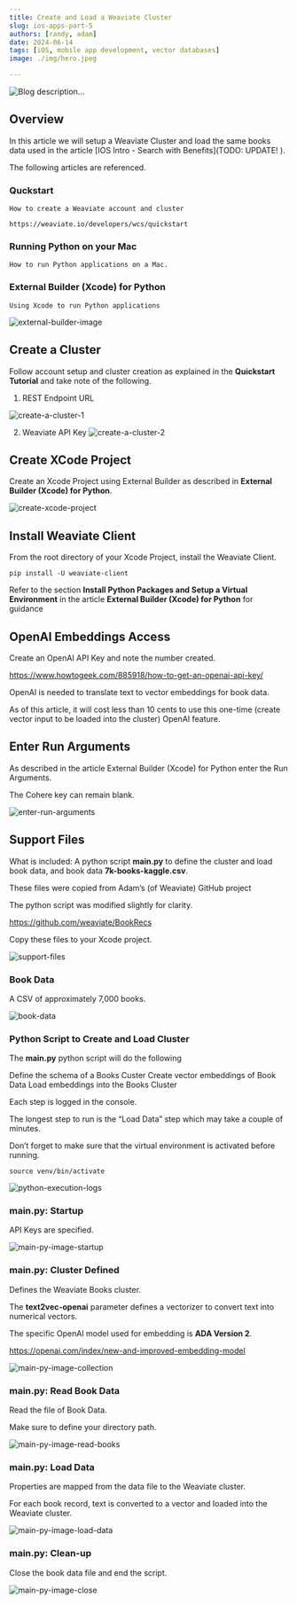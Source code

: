 ```yaml
---
title: Create and Load a Weaviate Cluster
slug: ios-apps-part-5
authors: [randy, adam]
date: 2024-06-14
tags: [iOS, mobile app development, vector databases]
image: ./img/hero.jpeg

---
```

![Blog description...](./img/hero.jpeg)


## Overview

In this article we will setup a Weaviate Cluster and load the same books data used in the article [IOS Intro - Search with Benefits](TODO: UPDATE! ).

The following articles are referenced.

### Quckstart

    How to create a Weaviate account and cluster

    https://weaviate.io/developers/wcs/quickstart

### Running Python on your Mac

    How to run Python applications on a Mac.

### External Builder (Xcode) for Python

    Using Xcode to run Python applications


![external-builder-image](./img/external-builder-image.png)


## Create a Cluster

Follow account setup and cluster creation as explained in the **Quickstart Tutorial** and take note of the following.


1. REST Endpoint URL

![create-a-cluster-1](./img/create-a-cluster-1.png)

2. Weaviate API Key
![create-a-cluster-2](./img/create-a-cluster-2.png)

## Create XCode Project

Create an Xcode Project using External Builder as described in **External Builder (Xcode) for Python**.

![create-xcode-project](./img/create-xcode-project.png)

## Install Weaviate Client 

From the root directory of your Xcode Project, install the Weaviate Client.

    pip install -U weaviate-client 

Refer to the section **Install Python Packages and Setup a Virtual Environment** in the article **External Builder (Xcode) for Python** for guidance





## OpenAI Embeddings Access

Create an OpenAI API Key and note the number created.

https://www.howtogeek.com/885918/how-to-get-an-openai-api-key/

OpenAI is needed to translate text to vector embeddings for book data.

As of this article, it will cost less than 10 cents to use this one-time (create vector input to be loaded into the cluster) OpenAI feature.

## Enter Run Arguments

As described in the article External Builder (Xcode) for Python enter the Run Arguments.

The Cohere key can remain blank.

![enter-run-arguments](./img/enter-run-arguments.png)

## Support Files

What is included: A  python script **main.py** to define the cluster and load book data, and book data **7k-books-kaggle.csv**.

These files were copied from Adam’s (of Weaviate) GitHub project

The python script was modified slightly for clarity.

https://github.com/weaviate/BookRecs

Copy these files to your Xcode project.

![support-files](./img/support-files.png)


### Book Data

A CSV of approximately 7,000 books.

![book-data](./img/book-data.png)

### Python Script to Create and Load Cluster

The **main.py** python script will do the following

Define the schema of a Books Custer
Create vector embeddings of Book Data
Load embeddings into the Books Cluster


Each step is logged in the console.

The longest step to run is the “Load Data” step which may take a couple of minutes.

Don’t forget to make sure that the virtual environment is activated before running.

	source venv/bin/activate

![python-execution-logs](./img/python-execution-logs.png)

### main.py: Startup

API Keys are specified.

![main-py-image-startup](./img/main-py-image-startup.png)


### main.py: Cluster Defined

Defines the Weaviate Books cluster.

The **text2vec-openai** parameter defines a vectorizer to convert text into numerical vectors.

The specific OpenAI model used for embedding is **ADA Version 2**.

https://openai.com/index/new-and-improved-embedding-model



![main-py-image-collection](./img/main-py-image-collection.png)



### main.py: Read Book Data

Read the file of Book Data.

Make sure to define your directory path.


![main-py-image-read-books](./img/main-py-image-read-books.png)


### main.py: Load Data

Properties are mapped from the data file to the Weaviate cluster.

For each book record, text is converted to a vector and loaded into the Weaviate cluster.

![main-py-image-load-data](./img/main-py-image-load-data.png)


### main.py: Clean-up

Close the book data file and end the script.

![main-py-image-close](./img/main-py-image-close.png)



<StayConnected />
